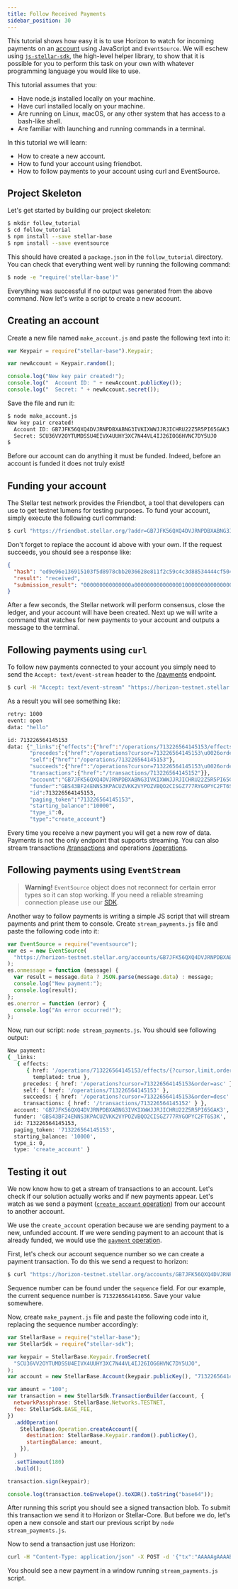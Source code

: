 ```yaml
---
title: Follow Received Payments
sidebar_position: 30
---
```



This tutorial shows how easy it is to use Horizon to watch for incoming payments on an [account](../learn/fundamentals/stellar-data-structures/accounts.mdx) using JavaScript and `EventSource`. We will eschew using [`js-stellar-sdk`](https://github.com/stellar/js-stellar-sdk), the high-level helper library, to show that it is possible for you to perform this task on your own with whatever programming language you would like to use.

This tutorial assumes that you:

- Have node.js installed locally on your machine.
- Have curl installed locally on your machine.
- Are running on Linux, macOS, or any other system that has access to a bash-like shell.
- Are familiar with launching and running commands in a terminal.

In this tutorial we will learn:

- How to create a new account.
- How to fund your account using friendbot.
- How to follow payments to your account using curl and EventSource.

## Project Skeleton

Let's get started by building our project skeleton:

<CodeExample>

```bash
$ mkdir follow_tutorial
$ cd follow_tutorial
$ npm install --save stellar-base
$ npm install --save eventsource
```

</CodeExample>

This should have created a `package.json` in the `follow_tutorial` directory. You can check that everything went well by running the following command:

<CodeExample>

```bash
$ node -e "require('stellar-base')"
```

</CodeExample>

Everything was successful if no output was generated from the above command. Now let's write a script to create a new account.

## Creating an account

Create a new file named `make_account.js` and paste the following text into it:

<CodeExample>

```js
var Keypair = require("stellar-base").Keypair;

var newAccount = Keypair.random();

console.log("New key pair created!");
console.log("  Account ID: " + newAccount.publicKey());
console.log("  Secret: " + newAccount.secret());
```

</CodeExample>

Save the file and run it:

<CodeExample>

```bash
$ node make_account.js
New key pair created!
  Account ID: GB7JFK56QXQ4DVJRNPDBXABNG3IVKIXWWJJRJICHRU22Z5R5PI65GAK3
  Secret: SCU36VV2OYTUMDSSU4EIVX4UUHY3XC7N44VL4IJ26IOG6HVNC7DY5UJO
$
```

</CodeExample>

Before our account can do anything it must be funded. Indeed, before an account is funded it does not truly exist!

## Funding your account

The Stellar test network provides the Friendbot, a tool that developers can use to get testnet lumens for testing purposes. To fund your account, simply execute the following curl command:

<CodeExample>

```bash
$ curl "https://friendbot.stellar.org/?addr=GB7JFK56QXQ4DVJRNPDBXABNG3IVKIXWWJJRJICHRU22Z5R5PI65GAK3"
```

</CodeExample>

Don't forget to replace the account id above with your own. If the request succeeds, you should see a response like:

<CodeExample>

```json
{
  "hash": "ed9e96e136915103f5d8978cbb2036628e811f2c59c4c3d88534444cf504e360",
  "result": "received",
  "submission_result": "000000000000000a0000000000000001000000000000000000000000"
}
```

</CodeExample>

After a few seconds, the Stellar network will perform consensus, close the ledger, and your account will have been created. Next up we will write a command that watches for new payments to your account and outputs a message to the terminal.

## Following payments using `curl`

To follow new payments connected to your account you simply need to send the `Accept: text/event-stream` header to the [/payments](../../network/horizon/api-reference/resources/operations) endpoint.

<CodeExample>

```bash
$ curl -H "Accept: text/event-stream" "https://horizon-testnet.stellar.org/accounts/GB7JFK56QXQ4DVJRNPDBXABNG3IVKIXWWJJRJICHRU22Z5R5PI65GAK3/payments"
```

</CodeExample>

As a result you will see something like:

<CodeExample>

```bash
retry: 1000
event: open
data: "hello"

id: 713226564145153
data: {"_links":{"effects":{"href":"/operations/713226564145153/effects/{?cursor,limit,order}","templated":true},
       "precedes":{"href":"/operations?cursor=713226564145153\u0026order=asc"},
       "self":{"href":"/operations/713226564145153"},
       "succeeds":{"href":"/operations?cursor=713226564145153\u0026order=desc"},
       "transactions":{"href":"/transactions/713226564145152"}},
       "account":"GB7JFK56QXQ4DVJRNPDBXABNG3IVKIXWWJJRJICHRU22Z5R5PI65GAK3",
       "funder":"GBS43BF24ENNS3KPACUZVKK2VYPOZVBQO2CISGZ777RYGOPYC2FT6S3K",
       "id":713226564145153,
       "paging_token":"713226564145153",
       "starting_balance":"10000",
       "type_i":0,
       "type":"create_account"}
```

</CodeExample>

Every time you receive a new payment you will get a new row of data. Payments is not the only endpoint that supports streaming. You can also stream transactions [/transactions](../../network/horizon/api-reference/resources/transactions) and operations [/operations](../../network/horizon/api-reference/resources/operations).

## Following payments using `EventStream`

> **Warning!** `EventSource` object does not reconnect for certain error types so it can stop working. If you need a reliable streaming connection please use our [SDK](https://github.com/stellar/js-stellar-sdk).

Another way to follow payments is writing a simple JS script that will stream payments and print them to console. Create `stream_payments.js` file and paste the following code into it:

<CodeExample>

```js
var EventSource = require("eventsource");
var es = new EventSource(
  "https://horizon-testnet.stellar.org/accounts/GB7JFK56QXQ4DVJRNPDBXABNG3IVKIXWWJJRJICHRU22Z5R5PI65GAK3/payments",
);
es.onmessage = function (message) {
  var result = message.data ? JSON.parse(message.data) : message;
  console.log("New payment:");
  console.log(result);
};
es.onerror = function (error) {
  console.log("An error occurred!");
};
```

</CodeExample>

Now, run our script: `node stream_payments.js`. You should see following output:

<CodeExample>

```bash
New payment:
{ _links:
   { effects:
      { href: '/operations/713226564145153/effects/{?cursor,limit,order}',
        templated: true },
     precedes: { href: '/operations?cursor=713226564145153&order=asc' },
     self: { href: '/operations/713226564145153' },
     succeeds: { href: '/operations?cursor=713226564145153&order=desc' },
     transactions: { href: '/transactions/713226564145152' } },
  account: 'GB7JFK56QXQ4DVJRNPDBXABNG3IVKIXWWJJRJICHRU22Z5R5PI65GAK3',
  funder: 'GBS43BF24ENNS3KPACUZVKK2VYPOZVBQO2CISGZ777RYGOPYC2FT6S3K',
  id: 713226564145153,
  paging_token: '713226564145153',
  starting_balance: '10000',
  type_i: 0,
  type: 'create_account' }
```

</CodeExample>

## Testing it out

We now know how to get a stream of transactions to an account. Let's check if our solution actually works and if new payments appear. Let's watch as we send a payment ([`create_account` operation](../learn/fundamentals/list-of-operations.mdx#create-account)) from our account to another account.

We use the `create_account` operation because we are sending payment to a new, unfunded account. If we were sending payment to an account that is already funded, we would use the [`payment` operation](../learn/fundamentals/list-of-operations.mdx#payment).

First, let's check our account sequence number so we can create a payment transaction. To do this we send a request to horizon:

<CodeExample>

```bash
$ curl "https://horizon-testnet.stellar.org/accounts/GB7JFK56QXQ4DVJRNPDBXABNG3IVKIXWWJJRJICHRU22Z5R5PI65GAK3"
```

</CodeExample>

Sequence number can be found under the `sequence` field. For our example, the current sequence number is `713226564141056`. Save your value somewhere.

Now, create `make_payment.js` file and paste the following code into it, replacing the sequence number accordingly:

<CodeExample>

```js
var StellarBase = require("stellar-base");
var StellarSdk = require("stellar-sdk");

var keypair = StellarBase.Keypair.fromSecret(
  "SCU36VV2OYTUMDSSU4EIVX4UUHY3XC7N44VL4IJ26IOG6HVNC7DY5UJO",
);
var account = new StellarBase.Account(keypair.publicKey(), "713226564141056");

var amount = "100";
var transaction = new StellarSdk.TransactionBuilder(account, {
  networkPassphrase: StellarBase.Networks.TESTNET,
  fee: StellarSdk.BASE_FEE,
})
  .addOperation(
    StellarBase.Operation.createAccount({
      destination: StellarBase.Keypair.random().publicKey(),
      startingBalance: amount,
    }),
  )
  .setTimeout(180)
  .build();

transaction.sign(keypair);

console.log(transaction.toEnvelope().toXDR().toString("base64"));
```

</CodeExample>

After running this script you should see a signed transaction blob. To submit this transaction we send it to Horizon or Stellar-Core. But before we do, let's open a new console and start our previous script by `node stream_payments.js`.

Now to send a transaction just use Horizon:

<CodeExample>

```bash
curl -H "Content-Type: application/json" -X POST -d '{"tx":"AAAAAgAAAAB+kqu+heHB1TFrxhuALTbRVSL2slMUoEeNNaz2PXo90wAAAGQAAoitAAAAAQAAAAEAAAAAAAAAAAAAAABgJHaDAAAAAAAAAAEAAAAAAAAAAAAAAAByS4gefO1iu/ZfYlr+PMA2AZsHJmSK/4NActJ1Oa1BIgAAAAA7msoAAAAAAAAAAAE9ej3TAAAAQPo1YHJMpdWKatEQxj7DqP1rrR6pA+OjK9q3WcU/sBwvKk6GhpdwA3gkUDrkREU0cFQSNKwugNFkGkR0zFmROgw="}' "https://horizon-testnet.stellar.org/transactions"
```

</CodeExample>

You should see a new payment in a window running `stream_payments.js` script.
